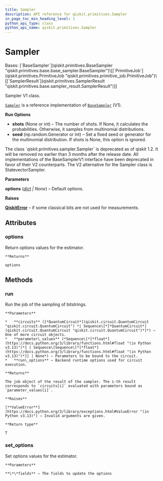 ```yaml
---
title: Sampler
description: API reference for qiskit.primitives.Sampler
in_page_toc_min_heading_level: 1
python_api_type: class
python_api_name: qiskit.primitives.Sampler
---
```


# Sampler

<Class id="qiskit.primitives.Sampler" isDedicatedPage={true} github="https://github.com/Qiskit/qiskit/tree/main/qiskit/primitives/sampler.py#L39-L162" signature="qiskit.primitives.Sampler(*, options=None)" modifiers="class">
  Bases: [`BaseSampler`](qiskit.primitives.BaseSampler "qiskit.primitives.base.base_sampler.BaseSampler")\[[`PrimitiveJob`](qiskit.primitives.PrimitiveJob "qiskit.primitives.primitive_job.PrimitiveJob")\[[`SamplerResult`](qiskit.primitives.SamplerResult "qiskit.primitives.base.sampler_result.SamplerResult")]]

  Sampler V1 class.

  [`Sampler`](#qiskit.primitives.Sampler "qiskit.primitives.Sampler") is a reference implementation of [`BaseSampler`](qiskit.primitives.BaseSampler "qiskit.primitives.BaseSampler") (V1).

  **Run Options**

  *   **shots** (None or int) – The number of shots. If None, it calculates the probabilities. Otherwise, it samples from multinomial distributions.
  *   **seed** (np.random.Generator or int) – Set a fixed seed or generator for the multinomial distribution. If shots is None, this option is ignored.

  <Admonition title="Deprecated since version 1.2" type="danger">
    The class `qiskit.primitives.sampler.Sampler` is deprecated as of qiskit 1.2. It will be removed no earlier than 3 months after the release date. All implementations of the BaseSamplerV1 interface have been deprecated in favor of their V2 counterparts. The V2 alternative for the Sampler class is StatevectorSampler.
  </Admonition>

  **Parameters**

  **options** ([*dict*](https://docs.python.org/3/library/stdtypes.html#dict "(in Python v3.13)") *| None*) – Default options.

  **Raises**

  [**QiskitError**](exceptions#qiskit.exceptions.QiskitError "qiskit.exceptions.QiskitError") – if some classical bits are not used for measurements.

  ## Attributes

  ### options

  <Attribute id="qiskit.primitives.Sampler.options">
    Return options values for the estimator.

    **Returns**

    options
  </Attribute>

  ## Methods

  ### run

  <Function id="qiskit.primitives.Sampler.run" github="https://github.com/Qiskit/qiskit/tree/main/qiskit/primitives/base/base_sampler.py#L111-L142" signature="run(circuits, parameter_values=None, **run_options)">
    Run the job of the sampling of bitstrings.

    **Parameters**

    *   **circuits** ([*QuantumCircuit*](qiskit.circuit.QuantumCircuit "qiskit.circuit.QuantumCircuit") *| Sequence\[*[*QuantumCircuit*](qiskit.circuit.QuantumCircuit "qiskit.circuit.QuantumCircuit")*]*) – One of more circuit objects.
    *   **parameter\_values** (*Sequence\[*[*float*](https://docs.python.org/3/library/functions.html#float "(in Python v3.13)")*] | Sequence\[Sequence\[*[*float*](https://docs.python.org/3/library/functions.html#float "(in Python v3.13)")*]] | None*) – Parameters to be bound to the circuit.
    *   **run\_options** – Backend runtime options used for circuit execution.

    **Returns**

    The job object of the result of the sampler. The i-th result corresponds to `circuits[i]` evaluated with parameters bound as `parameter_values[i]`.

    **Raises**

    [**ValueError**](https://docs.python.org/3/library/exceptions.html#ValueError "(in Python v3.13)") – Invalid arguments are given.

    **Return type**

    T
  </Function>

  ### set\_options

  <Function id="qiskit.primitives.Sampler.set_options" github="https://github.com/Qiskit/qiskit/tree/main/qiskit/primitives/base/base_primitive.py#L39-L45" signature="set_options(**fields)">
    Set options values for the estimator.

    **Parameters**

    **\*\*fields** – The fields to update the options
  </Function>
</Class>

